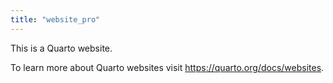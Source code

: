 ```yaml
---
title: "website_pro"
---
```


This is a Quarto website.

To learn more about Quarto websites visit <https://quarto.org/docs/websites>.
